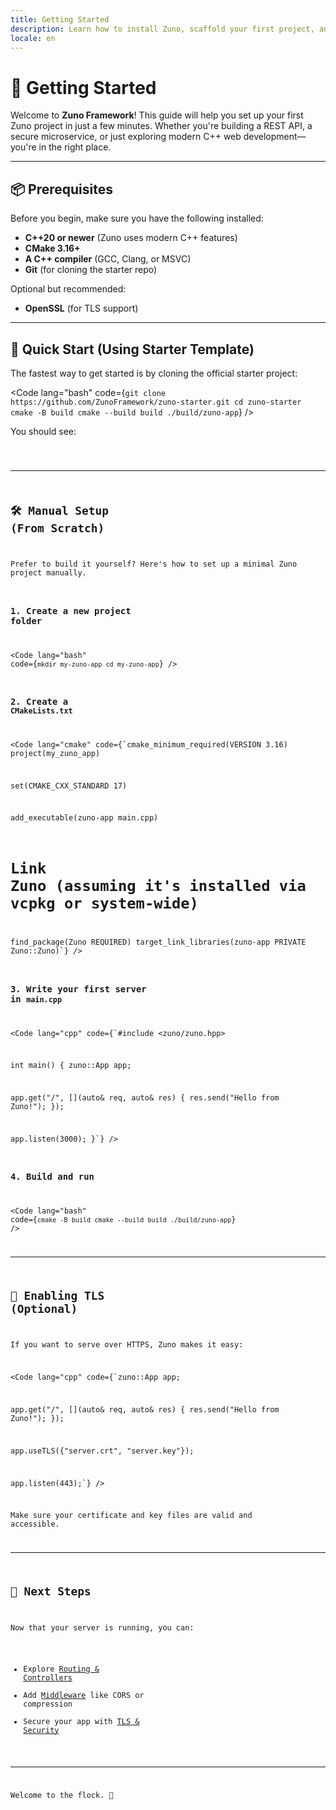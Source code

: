 ```yaml
---
title: Getting Started
description: Learn how to install Zuno, scaffold your first project, and run a basic server.
locale: en
---
```


# 🚀 Getting Started

Welcome to **Zuno Framework**! This guide will help you set up your first Zuno project in just a few minutes. Whether you're building a REST API, a secure microservice, or just exploring modern C++ web development—you're in the right place.

---

## 📦 Prerequisites

Before you begin, make sure you have the following installed:

- **C++20 or newer** (Zuno uses modern C++ features)
- **CMake 3.16+**
- **A C++ compiler** (GCC, Clang, or MSVC)
- **Git** (for cloning the starter repo)

Optional but recommended:

- **OpenSSL** (for TLS support)

---

## 🧪 Quick Start (Using Starter Template)

The fastest way to get started is by cloning the official starter project:

<Code lang="bash" code={`git clone https://github.com/ZunoFramework/zuno-starter.git
cd zuno-starter
cmake -B build
cmake --build build
./build/zuno-app`} />

You should see:

<Code lang="bash" code="Zuno server running on http://localhost:3000" />

---

## 🛠️ Manual Setup (From Scratch)

Prefer to build it yourself? Here's how to set up a minimal Zuno project manually.

### 1. Create a new project folder

<Code lang="bash" code={`mkdir my-zuno-app
cd my-zuno-app`} />

### 2. Create a `CMakeLists.txt`

<Code lang="cmake" code={`cmake_minimum_required(VERSION 3.16)
project(my_zuno_app)

set(CMAKE_CXX_STANDARD 17)

add_executable(zuno-app main.cpp)

# Link Zuno (assuming it's installed via vcpkg or system-wide)
find_package(Zuno REQUIRED)
target_link_libraries(zuno-app PRIVATE Zuno::Zuno)`} />

### 3. Write your first server in `main.cpp`

<Code lang="cpp" code={`#include <zuno/zuno.hpp>

int main() {
  zuno::App app;

  app.get("/", [](auto& req, auto& res) {
    res.send("Hello from Zuno!");
  });

  app.listen(3000);
}`} />

### 4. Build and run

<Code lang="bash" code={`cmake -B build
cmake --build build
./build/zuno-app`} />

---

## 🔐 Enabling TLS (Optional)

If you want to serve over HTTPS, Zuno makes it easy:

<Code lang="cpp" code={`zuno::App app;

  app.get("/", [](auto& req, auto& res) {
    res.send("Hello from Zuno!");
  });

  app.useTLS({"server.crt", "server.key"});

  app.listen(443);`} />

Make sure your certificate and key files are valid and accessible.

---

## 🧭 Next Steps

Now that your server is running, you can:

- Explore [Routing & Controllers](/en/guide/routing)
- Add [Middleware](/en/guide/middleware) like CORS or compression
- Secure your app with [TLS & Security](/en/guide/tls-security)

---

Welcome to the flock. 🦜
